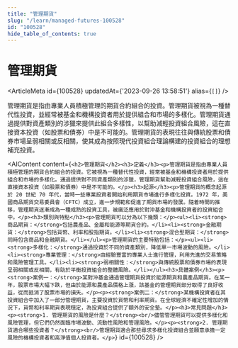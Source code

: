 ```yaml
---
title: "管理期貨"
slug: "/learn/managed-futures-100528"
id: "100528"
hide_table_of_contents: true
---
```



# 管理期貨

<ArticleMeta id={100528} updatedAt={'2023-09-26 13:58:51'} alias={`[]`} />
<div className='border-solid border-b border-t-0 my-4 border-[var(--ifm-color-gray-300)]' />

管理期貨是指由專業人員積極管理的期貨合約組合的投資。管理期貨被視為一種替代性投資，並經常被基金和機構投資者用於提供組合和市場的多樣化。管理期貨通過提供對資產類別的涉獵來提供此組合多樣性，以幫助減輕投資組合風險，這在直接資本投資（如股票和債券）中是不可能的。管理期貨的表現往往與傳統股票和債券市場呈弱相關或反相關，使其成為按照現代投資組合理論構建的投資組合的理想補充投資。

<AIContent content={`<h2>管理期貨</h2><h3>定義</h3><p>管理期貨是指由專業人員積極管理的期貨合約組合的投資。它被視為一種替代性投資，經常被基金和機構投資者用於提供組合和市場的多樣化。通過提供對不同資產類別的涉獵，管理期貨幫助減輕投資組合風險，這在直接資本投資（如股票和債券）中是不可能的。</p><h3>起源</h3><p>管理期貨的概念起源於 20 世紀 70 年代，當時一些專業投資者開始利用期貨市場進行多樣化投資。1972 年，美國商品期貨交易委員會（CFTC）成立，進一步規範和促進了期貨市場的發展。隨着時間的推移，管理期貨逐漸成為一種成熟的投資工具，被廣泛應用於對沖基金和機構投資者的投資組合中。</p><h3>類別與特點</h3><p>管理期貨可以分為以下幾類：</p><ul><li><strong>商品期貨：</strong>包括農產品、金屬和能源等期貨合約。</li><li><strong>金融期貨：</strong>包括貨幣、利率和股指期貨。</li><li><strong>混合型期貨：</strong>同時包含商品和金融期貨。</li></ul><p>管理期貨的主要特點包括：</p><ul><li><strong>多樣化：</strong>通過投資於不同的資產類別，降低單一市場波動的風險。</li><li><strong>專業管理：</strong>由經驗豐富的專業人士進行管理，利用先進的交易策略和風險管理工具。</li><li><strong>弱相關性：</strong>與傳統股票和債券市場的表現呈弱相關或反相關，有助於平衡投資組合的整體風險。</li></ul><h3>具體案例</h3><p><strong>案例一：</strong>某對沖基金通過管理期貨投資於能源期貨和農產品期貨。在某一年，股票市場大幅下跌，但由於能源和農產品價格上漲，該基金的管理期貨部分取得了良好收益，從而抵消了股票市場的損失。</p><p><strong>案例二：</strong>某機構投資者在其投資組合中加入了一部分管理期貨，主要投資於貨幣和利率期貨。在全球經濟不確定性增加的情況下，貨幣和利率期貨表現穩定，為投資組合提供了額外的安全墊。</p><h3>常見問題</h3><p><strong>1. 管理期貨的風險是什麼？</strong><br/>儘管管理期貨可以提供多樣化和風險管理，但它們仍然面臨市場波動、流動性風險和管理風險。</p><p><strong>2. 管理期貨適合哪些投資者？</strong><br/>管理期貨適合那些尋求多樣化投資組合並願意承擔一定風險的機構投資者和高淨值個人投資者。</p>`} id={100528} />
